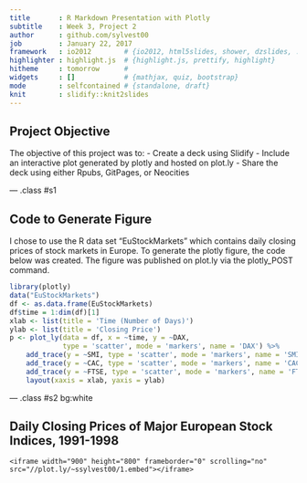 ```yaml
---
title       : R Markdown Presentation with Plotly
subtitle    : Week 3, Project 2
author      : github.com/sylvest00
job         : January 22, 2017
framework   : io2012        # {io2012, html5slides, shower, dzslides, ...}
highlighter : highlight.js  # {highlight.js, prettify, highlight}
hitheme     : tomorrow      # 
widgets     : []            # {mathjax, quiz, bootstrap}
mode        : selfcontained # {standalone, draft}
knit        : slidify::knit2slides
---
```


<style>
.title-slide {
  background-color: #FFFFFF;
  h2{color: #FFFFFF;}
}
</style>



## Project Objective
The objective of this project was to:
- Create a deck using Slidify
- Include an interactive plot generated by plotly and hosted on plot.ly
- Share the deck using either Rpubs, GitPages, or Neocities

--- .class #s1



## Code to Generate Figure
I chose to use the R data set "EuStockMarkets" which contains daily closing prices of stock markets in Europe. To generate the plotly figure, the code below was created. The figure was published on plot.ly via the plotly_POST command.
```r
library(plotly)
data("EuStockMarkets")
df <- as.data.frame(EuStockMarkets)
df$time = 1:dim(df)[1]
xlab <- list(title = 'Time (Number of Days)')
ylab <- list(title = 'Closing Price')
p <- plot_ly(data = df, x = ~time, y = ~DAX,
             type = 'scatter', mode = 'markers', name = 'DAX') %>%
    add_trace(y = ~SMI, type = 'scatter', mode = 'markers', name = 'SMI') %>%
    add_trace(y = ~CAC, type = 'scatter', mode = 'markers', name = 'CAC') %>%
    add_trace(y = ~FTSE, type = 'scatter', mode = 'markers', name = 'FTSE') %>%
    layout(xaxis = xlab, yaxis = ylab)
```

--- .class #s2 bg:white

## Daily Closing Prices of Major European Stock Indices, 1991-1998
<div>
    <iframe width="900" height="800" frameborder="0" scrolling="no" src="//plot.ly/~ssylvest00/1.embed"></iframe>
</div>